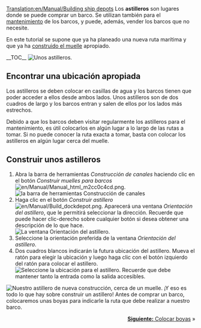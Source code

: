 [[Translation:en/Manual/Building ship depots]]
{{es/Manual/Tutorial/Tutorial}}
Los '''astilleros''' son lugares donde se puede comprar un barco. Se utilizan también para el [[es/Manual/Mantenimiento|mantenimiento]] de los barcos, y puede, además, vender los barcos que no necesite.

En este tutorial se supone que ya ha planeado una nueva ruta marítima y que ya ha [[es/Manual/Construir muelles|construido el muelle]] apropiado.

__TOC__
[[File:en/Manual/Shipdepot-construction-1.png|frame|left|Unos astilleros.]]
==Encontrar una ubicación apropiada==
Los astilleros se deben colocar en casillas de agua y los barcos tienen que poder acceder a ellos desde ambos lados. Unos astilleros son de dos cuadros de largo y los barcos entran y salen de ellos por los lados más estrechos.

Debido a que los barcos deben visitar regularmente los astilleros para el mantenimiento, es útil colocarlos en algún lugar a lo largo de las rutas a tomar. Si no puede conocer la ruta exacta a tomar, basta con colocar los astilleros en algún lugar cerca del muelle.

==Construir unos astilleros==
# Abra la barra de herramientas ''Construcción de canales'' haciendo clic en el botón ''Construir muelles para barcos'' [[File:en/Manual/Manual html m2cc0c4cd.png]].<br/>[[File:es/Manual/Dock toolbar.png|frame|none|la barra de herramientas Construcción de canales]]
# Haga clic en el botón ''Construir astillero'' [[File:en/Manual/Build dockdepot.png]]. Aparecerá una ventana ''Orientación del astillero'', que le permitirá seleccionar la dirección. Recuerde que puede hacer clic-derecho sobre cualquier botón si desea obtener una descripción de lo que hace.<br/>[[File:es/Manual/Ship-depot-orientation.png|frame|none|La ventana Orientación del astillero.]]
# Seleccione la orientación preferida de la ventana ''Orientación del astillero''.
# Dos cuadros blancos indicarán la futura ubicación del astillero. Mueva el ratón para elegir la ubicación y luego haga clic con el botón izquierdo del ratón para colocar el astillero.<br/>[[File:en/Manual/Shipdepot-construction-3.png|frame|none|Seleccione la ubicación para el astillero. Recuerde que debe mantener tanto la entrada como la salida accesibles.]]

[[File:es/Manual/Shipdepot-construction-4.png|frame|right|Nuestro astillero de nueva construcción, cerca de un muelle.]]
¡Y eso es todo lo que hay sobre construir un astillero! Antes de comprar un barco, colocaremos unas boyas para indicarle la ruta que debe realizar a nuestro barco.

<span style="float: right">[[es/Manual/Colocar boyas|'''Siguiente:''' Colocar boyas]] &raquo;</span>